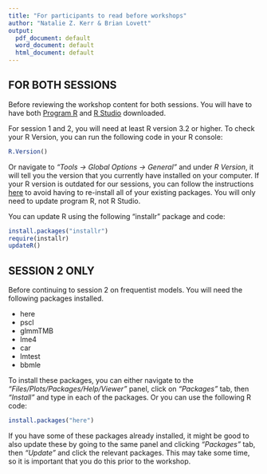 ```yaml
---
title: "For participants to read before workshops"
author: "Natalie Z. Kerr & Brian Lovett"
output:
  pdf_document: default
  word_document: default
  html_document: default
---
```


## FOR BOTH SESSIONS

Before reviewing the workshop content for both sessions. You will have to have both [Program R](
https://cloud.r-project.org/) and [R Studio](https://rstudio.com/products/rstudio/) downloaded. 


For session 1 and 2, you will need at least R version 3.2 or higher. To check your R Version, you can run the following code in your R console: 

```r

R.Version()  

```



Or navigate to *"Tools -> Global Options -> General"* and under *R Version*, it will tell you the version that you currently have installed on your computer. If your R version is outdated for our sessions, you can follow the instructions [here](https://www.r-bloggers.com/2017/05/upgrade-r-without-losing-your-packages/) to avoid having to re-install all of your existing packages. You will only need to update program R, not R Studio. 

You can update R using the following "installr" package and code:  

```r

install.packages("installr")  
require(installr)  
updateR()  

```


## SESSION 2 ONLY 

Before continuing to session 2 on frequentist models. You will need the following packages installed.

* here
* pscl
* glmmTMB
* lme4
* car 
* lmtest
* bbmle 

To install these packages, you can either navigate to the *"Files/Plots/Packages/Help/Viewer"* panel, click on *"Packages"* tab, then *"Install"* and type in each of the packages. Or you can use the following R code:  

```r

install.packages("here")  

```

If you have some of these packages already installed, it might be good to also update these by going to the same panel and clicking *"Packages"* tab, then *"Update"* and click the relevant packages. This may take some time, so it is important that you do this prior to the workshop.


